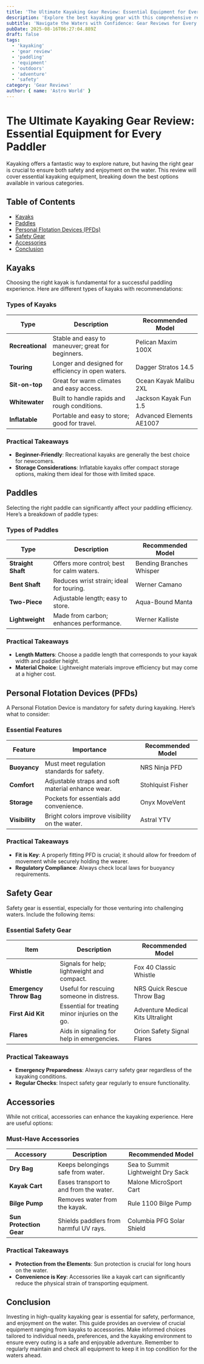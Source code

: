 ```yaml
---
title: 'The Ultimate Kayaking Gear Review: Essential Equipment for Every Paddler'
description: 'Explore the best kayaking gear with this comprehensive review, covering paddles, life jackets, and more for every skill level.'
subtitle: 'Navigate the Waters with Confidence: Gear Reviews for Every Kayaker'
pubDate: 2025-08-16T06:27:04.889Z
draft: false
tags:
  - 'kayaking'
  - 'gear review'
  - 'paddling'
  - 'equipment'
  - 'outdoors'
  - 'adventure'
  - 'safety'
category: 'Gear Reviews'
author: { name: 'Astro World' }
---
```


# The Ultimate Kayaking Gear Review: Essential Equipment for Every Paddler

Kayaking offers a fantastic way to explore nature, but having the right gear is crucial to ensure both safety and enjoyment on the water. This review will cover essential kayaking equipment, breaking down the best options available in various categories. 

## Table of Contents

- [Kayaks](#kayaks)
- [Paddles](#paddles)
- [Personal Flotation Devices (PFDs)](#personal-flotation-devices-pfds)
- [Safety Gear](#safety-gear)
- [Accessories](#accessories)
- [Conclusion](#conclusion)

## Kayaks

Choosing the right kayak is fundamental for a successful paddling experience. Here are different types of kayaks with recommendations:

### Types of Kayaks

| Type                | Description                                        | Recommended Model         |
|---------------------|----------------------------------------------------|----------------------------|
| **Recreational**    | Stable and easy to maneuver; great for beginners. | Pelican Maxim 100X         |
| **Touring**         | Longer and designed for efficiency in open waters. | Dagger Stratos 14.5        |
| **Sit-on-top**      | Great for warm climates and easy access.           | Ocean Kayak Malibu 2XL     |
| **Whitewater**      | Built to handle rapids and rough conditions.       | Jackson Kayak Fun 1.5      |
| **Inflatable**      | Portable and easy to store; good for travel.      | Advanced Elements AE1007   |

### Practical Takeaways
- **Beginner-Friendly**: Recreational kayaks are generally the best choice for newcomers.
- **Storage Considerations**: Inflatable kayaks offer compact storage options, making them ideal for those with limited space.

## Paddles

Selecting the right paddle can significantly affect your paddling efficiency. Here’s a breakdown of paddle types:

### Types of Paddles

| Type             | Description                                   | Recommended Model            |
|------------------|-----------------------------------------------|-------------------------------|
| **Straight Shaft** | Offers more control; best for calm waters.  | Bending Branches Whisper      |
| **Bent Shaft**    | Reduces wrist strain; ideal for touring.    | Werner Camano                 |
| **Two-Piece**     | Adjustable length; easy to store.           | Aqua-Bound Manta             |
| **Lightweight**    | Made from carbon; enhances performance.      | Werner Kalliste               |

### Practical Takeaways
- **Length Matters**: Choose a paddle length that corresponds to your kayak width and paddler height.
- **Material Choice**: Lightweight materials improve efficiency but may come at a higher cost.

## Personal Flotation Devices (PFDs)

A Personal Flotation Device is mandatory for safety during kayaking. Here’s what to consider:

### Essential Features

| Feature               | Importance                                        | Recommended Model   |
|----------------------|--------------------------------------------------|----------------------|
| **Buoyancy**         | Must meet regulation standards for safety.      | NRS Ninja PFD        |
| **Comfort**          | Adjustable straps and soft material enhance wear.| Stohlquist Fisher    |
| **Storage**          | Pockets for essentials add convenience.         | Onyx MoveVent        |
| **Visibility**       | Bright colors improve visibility on the water.  | Astral YTV           |

### Practical Takeaways
- **Fit is Key**: A properly fitting PFD is crucial; it should allow for freedom of movement while securely holding the wearer.
- **Regulatory Compliance**: Always check local laws for buoyancy requirements.

## Safety Gear

Safety gear is essential, especially for those venturing into challenging waters. Include the following items:

### Essential Safety Gear

| Item                   | Description                                        | Recommended Model          |
|------------------------|---------------------------------------------------|-----------------------------|
| **Whistle**            | Signals for help; lightweight and compact.        | Fox 40 Classic Whistle     |
| **Emergency Throw Bag**| Useful for rescuing someone in distress.         | NRS Quick Rescue Throw Bag  |
| **First Aid Kit**      | Essential for treating minor injuries on the go. | Adventure Medical Kits Ultralight  |  
| **Flares**             | Aids in signaling for help in emergencies.       | Orion Safety Signal Flares  |

### Practical Takeaways
- **Emergency Preparedness**: Always carry safety gear regardless of the kayaking conditions.
- **Regular Checks**: Inspect safety gear regularly to ensure functionality.

## Accessories

While not critical, accessories can enhance the kayaking experience. Here are useful options:

### Must-Have Accessories

| Accessory                | Description                                     | Recommended Model           |
|--------------------------|-------------------------------------------------|------------------------------|
| **Dry Bag**              | Keeps belongings safe from water.               | Sea to Summit Lightweight Dry Sack |
| **Kayak Cart**           | Eases transport to and from the water.         | Malone MicroSport Cart      |
| **Bilge Pump**           | Removes water from the kayak.                   | Rule 1100 Bilge Pump        |
| **Sun Protection Gear**   | Shields paddlers from harmful UV rays.         | Columbia PFG Solar Shield   |

### Practical Takeaways
- **Protection from the Elements**: Sun protection is crucial for long hours on the water.
- **Convenience is Key**: Accessories like a kayak cart can significantly reduce the physical strain of transporting equipment.

## Conclusion

Investing in high-quality kayaking gear is essential for safety, performance, and enjoyment on the water. This guide provides an overview of crucial equipment ranging from kayaks to accessories. Make informed choices tailored to individual needs, preferences, and the kayaking environment to ensure every outing is a safe and enjoyable adventure. Remember to regularly maintain and check all equipment to keep it in top condition for the waters ahead.
